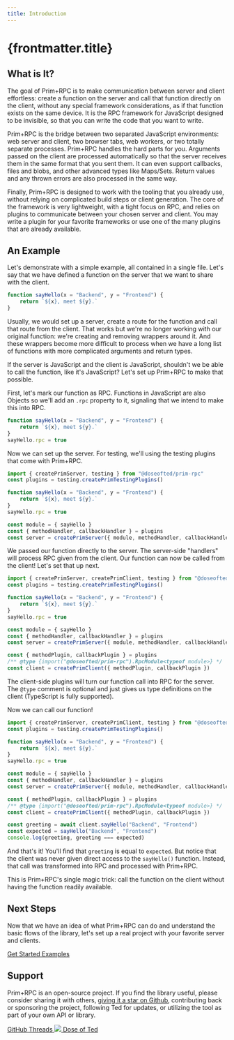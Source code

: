 ```yaml
---
title: Introduction
---
```



# {frontmatter.title}

## What is It?

The goal of Prim+RPC is to make communication between server and client effortless: create a function on the server and
call that function directly on the client, without any special framework considerations, as if that function exists on
the same device. It is the RPC framework for JavaScript designed to be invisible, so that you can write the code that
you want to write.

Prim+RPC is the bridge between two separated JavaScript environments: web server and client, two browser tabs, web
workers, or two totally separate processes. Prim+RPC handles the hard parts for you. Arguments passed on the client are
processed automatically so that the server receives them in the same format that you sent them. It can even support
callbacks, files and blobs, and other advanced types like Maps/Sets. Return values and any thrown errors are also
processed in the same way.

Finally, Prim+RPC is designed to work with the tooling that you already use, without relying on complicated build steps
or client generation. The core of the framework is very lightweight, with a tight focus on RPC, and relies on plugins to
communicate between your chosen server and client. You may write a plugin for your favorite frameworks or use one of the
many plugins that are already available.

## An Example

Let's demonstrate with a simple example, all contained in a single file. Let's say that we have defined a function on
the server that we want to share with the client.

<CodeFile filename="index.js">

```typescript
function sayHello(x = "Backend", y = "Frontend") {
	return `${x}, meet ${y}.`
}
```

</CodeFile>

Usually, we would set up a server, create a route for the function and call that route from the client. That works but
we're no longer working with our original function: we're creating and removing wrappers around it. And these wrappers
become more difficult to process when we have a long list of functions with more complicated arguments and return types.

If the server is JavaScript and the client is JavaScript, shouldn't we be able to call the function, like it's
JavaScript? Let's set up Prim+RPC to make that possible.

First, let's mark our function as RPC. Functions in JavaScript are also Objects so we'll add an `.rpc` property to it,
signaling that we intend to make this into RPC.

<CodeFile filename="index.js">

```javascript {4}
function sayHello(x = "Backend", y = "Frontend") {
	return `${x}, meet ${y}.`
}
sayHello.rpc = true
```

</CodeFile>

Now we can set up the server. For testing, we'll using the testing plugins that come with Prim+RPC.

<CodeFile filename="index.js">

```javascript {1-2,9-11}
import { createPrimServer, testing } from "@doseofted/prim-rpc"
const plugins = testing.createPrimTestingPlugins()

function sayHello(x = "Backend", y = "Frontend") {
	return `${x}, meet ${y}.`
}
sayHello.rpc = true

const module = { sayHello }
const { methodHandler, callbackHandler } = plugins
const server = createPrimServer({ module, methodHandler, callbackHandler })
```

</CodeFile>

We passed our function directly to the server. The server-side "handlers" will process RPC given from the client. Our
function can now be called from the client! Let's set that up next.

<CodeFile filename="index.js">

```javascript {13-15} /createPrimClient,/1
import { createPrimServer, createPrimClient, testing } from "@doseofted/prim-rpc"
const plugins = testing.createPrimTestingPlugins()

function sayHello(x = "Backend", y = "Frontend") {
	return `${x}, meet ${y}.`
}
sayHello.rpc = true

const module = { sayHello }
const { methodHandler, callbackHandler } = plugins
const server = createPrimServer({ module, methodHandler, callbackHandler })

const { methodPlugin, callbackPlugin } = plugins
/** @type {import("@doseofted/prim-rpc").RpcModule<typeof module>} */
const client = createPrimClient({ methodPlugin, callbackPlugin })
```

</CodeFile>

The client-side plugins will turn our function call into RPC for the server. The `@type` comment is optional and just
gives us type definitions on the client (TypeScript is fully supported).

Now we can call our function!

<CodeFile filename="index.js">

```javascript {17-19}
import { createPrimServer, createPrimClient, testing } from "@doseofted/prim-rpc"
const plugins = testing.createPrimTestingPlugins()

function sayHello(x = "Backend", y = "Frontend") {
	return `${x}, meet ${y}.`
}
sayHello.rpc = true

const module = { sayHello }
const { methodHandler, callbackHandler } = plugins
const server = createPrimServer({ module, methodHandler, callbackHandler })

const { methodPlugin, callbackPlugin } = plugins
/** @type {import("@doseofted/prim-rpc").RpcModule<typeof module>} */
const client = createPrimClient({ methodPlugin, callbackPlugin })

const greeting = await client.sayHello("Backend", "Frontend")
const expected = sayHello("Backend", "Frontend")
console.log(greeting, greeting === expected)
```

</CodeFile>

And that's it! You'll find that `greeting` is equal to `expected`. But notice that the client was never given direct
access to the `sayHello()` function. Instead, that call was transformed into RPC and processed with Prim+RPC.

This is Prim+RPC's single magic trick: call the function on the client without having the function readily available.

## Next Steps

Now that we have an idea of what Prim+RPC can do and understand the basic flows of the library, let's set up a real
project with your favorite server and clients.

<div class="flex gap-4">
	<a href="/docs/v0/usage/setup" class="not-prose btn">
		<Icon class="w-6 h-6" name="ph:notebook-fill"></Icon>
		<span>Get Started</span>
	</a>
	<a href="/docs/v0/usage/examples" class="not-prose btn">
		<Icon class="w-6 h-6" name="ph:terminal-window-fill"></Icon>
		<span>Examples</span>
	</a>
</div>

## Support

Prim+RPC is an open-source project. If you find the library useful, please consider sharing it with others,
[giving it a star on Github](https://github.com/doseofted/prim-rpc), contributing back or sponsoring the project,
following Ted for updates, or utilizing the tool as part of your own API or library.

<div class="flex gap-4">
	<a href="https://github.com/doseofted/prim-rpc" class="not-prose btn">
		<Icon class="w-6 h-6" name="simple-icons:github"></Icon>
		<span>GitHub</span>
	</a>
	<a href="https://www.threads.net/@doseofted" class="not-prose btn">
		<Icon class="w-6 h-6" name="simple-icons:threads"></Icon>
		<span>Threads</span>
	</a>
	<a href="https://doseofted.me/" class="not-prose btn">
		<img class="w-6 h-6" src="/prim-nav-doseofted-attribution.png" />
		<span>Dose of Ted</span>
	</a>
</div>
